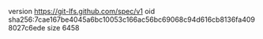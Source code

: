 version https://git-lfs.github.com/spec/v1
oid sha256:7cae167be4045a6bc10053c166ac56bc69068c94d616cb8136fa4098027c6ede
size 6458
